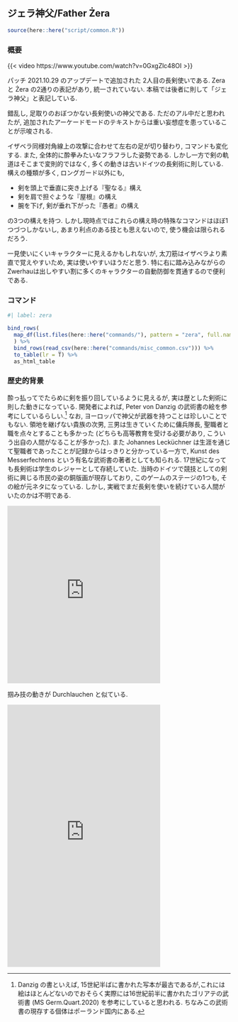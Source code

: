 ## ジェラ神父/Father Żera {#sec-FatherZera}

```r
source(here::here("script/common.R"))
```

### 概要 {-}

{{< video https://www.youtube.com/watch?v=0GxgZlc48OI >}}

パッチ 2021.10.29 のアップデートで追加された 2人目の長剣使いである. Zera と Żera の2通りの表記があり, 統一されていない. 本稿では後者に則して「ジェラ神父」と表記している.

錯乱し, 足取りのおぼつかない長剣使いの神父である. ただのアル中だと思われたが, 追加されたアーケードモードのテキストからは重い妄想症を患っていることが示唆される.

イザベラ同様対角線上の攻撃に合わせて左右の足が切り替わり, コマンドも変化する. また, 全体的に酔拳みたいなフラフラした姿勢である. しかし一方で剣の軌道はそこまで変則的ではなく, 多くの動きは古いドイツの長剣術に則している. 構えの種類が多く, ロングガード以外にも,

* 剣を頭上で垂直に突き上げる『聖なる』構え
* 剣を肩で担ぐような『屋根』の構え
* 腕を下げ, 剣が垂れ下がった『愚者』の構え

の3つの構えを持つ. しかし現時点ではこれらの構え時の特殊なコマンドはほぼ1つづつしかないし, あまり利点のある技とも思えないので, 使う機会は限られるだろう.

一見使いにくいキャラクターに見えるかもしれないが, 太刀筋はイザベラより素直で覚えやすいため, 実は使いやすいほうだと思う. 特に右に踏み込みながらのZwerhauは出しやすい割に多くのキャラクターの自動防御を貫通するので便利である.

### コマンド {-}

```r
#| label: zera

bind_rows(
  map_df(list.files(here::here("commands/"), pattern = "zera", full.names = T), read_csv)
  ) %>%
  bind_rows(read_csv(here::here("commands/misc_common.csv"))) %>%
  to_table(lr = T) %>%
  as_html_table
```

### 歴史的背景 {-}

酔っ払ってでたらめに剣を振り回しているように見えるが, 実は歴とした剣術に則した動きになっている. 開発者によれば, Peter von Danzig の武術書の絵を参考にしているらしい.^[Danzig の書といえば, 15世紀半ばに書かれた写本が最古であるが,これには絵はほとんどないのでおそらく実際には16世紀前半に書かれたゴリアテの武術書 (MS Germ.Quart.2020) を参考にしていると思われる. ちなみこの武術書の現存する個体はポーランド国内にある.] なお, ヨーロッパで神父が武器を持つことは珍しいことでもない. 領地を継げない貴族の次男, 三男は生きていくために傭兵隊長, 聖職者と職を点々とすることも多かった (どちらも高等教育を受ける必要があり, こういう出自の人間がなることが多かった). また Johannes Lecküchner は生涯を通じて聖職者であったことが記録からはっきりと分かっている一方で, Kunst des Messerfechtens という有名な武術書の著者としても知られる. 17世紀になっても長剣術は学生のレジャーとして存続していた. 当時のドイツで競技としての剣術に興じる市民の姿の銅版画が現存しており, このゲームのステージの1つも, その絵が元ネタになっている. しかし, 実戦でまだ長剣を使いを続けている人間がいたのかは不明である.

<iframe src="https://assets.pinterest.com/ext/embed.html?id=1144125480308815723" height="400" width="345" frameborder="0" scrolling="no" ></iframe>

掴み技の動きが Durchlauchen と似ている.

<iframe src="https://assets.pinterest.com/ext/embed.html?id=1144125480329741581" height="591" width="345" frameborder="0" scrolling="no" ></iframe>
